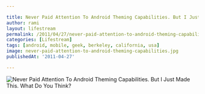 ```yaml
---

title: Never Paid Attention To Android Theming Capabilities. But I Just Made This. What Do You Think?
author: rami
layout: lifestream 
permalink: /2011/04/27/never-paid-attention-to-android-theming-capabilities
categories: [Lifestream]
tags: [android, mobile, geek, berkeley, california, usa]
image: never-paid-attention-to-android-theming-capabilities.jpg
publishedAt: '2011-04-27'

---
```


![Never Paid Attention To Android Theming Capabilities. But I Just Made This. What Do You Think?](/assets/images/content/zeitgeist/)
